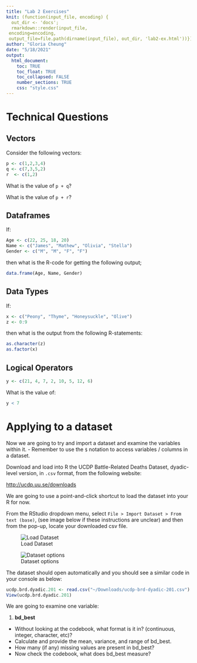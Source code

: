 ```yaml
---
title: "Lab 2 Exercises"
knit: (function(input_file, encoding) {
  out_dir <- 'docs';
  rmarkdown::render(input_file,
 encoding=encoding,
 output_file=file.path(dirname(input_file), out_dir, 'lab2-ex.html'))})
author: "Gloria Cheung"
date: "5/18/2021"
output: 
  html_document:
    toc: TRUE
    toc_float: TRUE
    toc_collapsed: FALSE
    number_sections: TRUE
    css: "style.css"
---
```


# Technical Questions

## Vectors 

Consider the following vectors: 

```r
p <- c(1,2,3,4)
q <- c(7,3,5,2)
r  <- c(1,2)
```

What is the value of `p + q`? 

What is the value of `p + r`?


## Dataframes

If:
```r
Age <- c(22, 25, 18, 20)
Name <- c("James", "Mathew", "Olivia", "Stella")
Gender <- c("M", "M", "F", "F")
```

then what is the R-code for getting the following output;

```r
data.frame(Age, Name, Gender)
```

## Data Types

If: 

```r
x <- c("Peony", "Thyme", "Honeysuckle", "Olive")
z <- 0:9
```

then what is the output from the following R-statements:

```r
as.character(z)
as.factor(x)
```

## Logical Operators

```r
y <- c(21, 4, 7, 2, 10, 5, 12, 6)
```

What is the value of: 

```r
y < 7
```

# Applying to a dataset

Now we are going to try and import a dataset and examine the variables within it. 
- Remember to use the `$` notation to access variables / columns in a dataset. 

Download and load into R the UCDP Battle-Related Deaths Dataset, dyadic-level version, in `.csv` format, from the following website: 

[http://ucdp.uu.se/downloads](http://ucdp.uu.se/downloads)

We are going to use a point-and-click shortcut to load the dataset into your R for now. 

From the RStudio dropdown menu, select `File > Import Dataset > From text (base)`, (see image below if these instructions are unclear) and then from the pop-up, locate your downloaded csv file. 

![Load Dataset](load-dataset.png)

![Dataset options](dataset-options.png)

The dataset should open automatically and you should see a similar code in your console as below: 

```r
ucdp.brd.dyadic.201 <- read.csv("~/Downloads/ucdp-brd-dyadic-201.csv")
View(ucdp.brd.dyadic.201)
```

We are going to examine one variable: 

1. **bd_best**
  - Without looking at the codebook, what format is it in? (continuous, integer, character, etc)? 
  - Calculate and provide the mean, variance, and range of bd_best. 
  - How many (if any) missing values are present in bd_best? 
  - Now check the codebook, what does bd_best measure? 


